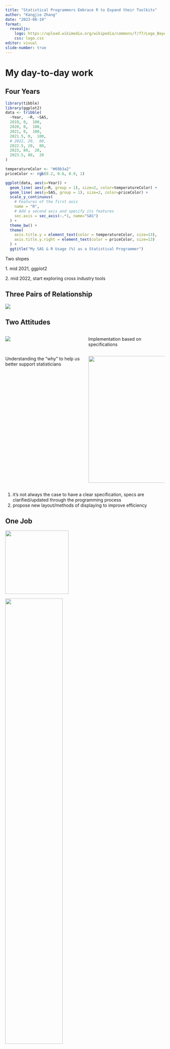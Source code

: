 ```yaml
---
title: "Statistical Programmers Embrace R to Expand their Toolkits"
author: "Kangjie Zhang"
date: "2023-08-19"
format:
  revealjs: 
    logo: https://upload.wikimedia.org/wikipedia/commons/f/f7/Logo_Bayer.svg
    css: logo.css
editor: visual
slide-number: true
---
```


# My day-to-day work

## Four Years

```r
library(tibble)
library(ggplot2)
data <- tribble(
  ~Year,  ~R, ~SAS,
  2019, 0,  100,
  2020, 0,  100,
  2021, 0,  100,
  2021.5, 0,  100,
  # 2022, 20,  80,
  2022.5, 20,  80,
  2023, 80,  20,
  2023.5, 80,  20
)

temperatureColor <- "#69b3a2"
priceColor <- rgb(0.2, 0.6, 0.9, 1)

ggplot(data, aes(x=Year)) +
  geom_line( aes(y=R, group = 1), size=2, color=temperatureColor) + 
  geom_line( aes(y=SAS, group = 1), size=2, color=priceColor) + 
  scale_y_continuous(
    # Features of the first axis
    name = "R",
    # Add a second axis and specify its features
    sec.axis = sec_axis(~.*1, name="SAS")
  ) +
  theme_bw() +
  theme(
    axis.title.y = element_text(color = temperatureColor, size=13),
    axis.title.y.right = element_text(color = priceColor, size=13)
  ) +
  ggtitle("My SAS & R Usage (%) as a Statistical Programmer") 
```

::: notes
Two slopes

1\. mid 2021, ggplot2

2\. mid 2022, start exploring cross industry tools
:::

## Three Pairs of Relationship

::: fragment
![](3rel.PNG){fig-align="center"}
:::

## Two Attitudes

::: columns
::: {.column width="50%"}
::: fragment
![](https://media.giphy.com/media/0UdHxnR0L7u05hVV0h/giphy.gif){width="70%\""}
:::
:::

::: {.column width="50%"}
::: fragment
Implementation based on specifications
:::
:::
:::

::: columns
::: {.column width="50%"}
::: fragment
Understanding the "why" to help us better support statisticians
:::
:::

::: {.column width="50%"}
::: fragment
![](https://media.giphy.com/media/v1.Y2lkPTc5MGI3NjExbnIwZ2U3dGR5c2M3dzJpZXI1MHZyeHUwazNmbWJib2FwaWU5cHU4ZiZlcD12MV9pbnRlcm5hbF9naWZfYnlfaWQmY3Q9Zw/eg3tTqoOegYLbzcPdJ/giphy-downsized-large.gif){.absolute bottom="10" right="50" width="400"}
:::
:::
:::

::: notes
1.  it's not always the case to have a clear specification, specs are clarified/updated through the programming process
2.  propose new layout/methods of displaying to improve efficiency
:::

## One Job

::: fragment
![](1%20tool.jpg){.absolute top="100" left="0" width="200"}
:::

::: fragment
![](2%20ikea_spec.jpg){.absolute top="100" right="0" width="60%"}
:::

::: fragment
![](3.jpg){.absolute bottom="50" right="250" width="60%"}
:::

::: notes
1.  technical/programming skills: SAS/R and ability to build new tools
2.  domain knowledge and communication skills
3.  clinical reporting with toolbox
4.  make new tools: see repetitions in work as opportunities to improve efficiency.
:::

# Initiatives in R

## Data Visualization

::: r-stack
```r
%BoxPlot(
    data           
  , X
  , y
  , class
  , title
  , subtitle
  , legendtitle
  , legend_pos
  , xlabel
  , ylabel
  , style
  , xrange
  , xincrement
  , yrange
  , yincrement
  , boxcolor
  , boxsize
  , dot
  , outlier_size
  , outlier_color 
  , output
  , ...
);
```

![](lego.png){.fragment .absolute left="80" bottom="30" width="72%"}

![](lego_templates.jpg){.fragment width="100%"}
:::

::: notes
p1. useful for "often-used" graphs but - lack of flexibility - learning curve, require good documentation, heavily reply on internal expert

P2. Creative Building Bricks-ggplot2: intuitive and layered grammar of graphics approach - easier to create complex visualizations with relatively concise code. - high level of customization with a wide range of themes, color palettes, and options for tweaking graph elements.

SAS: While SAS offers powerful graphing capabilities, also allows customization, but the level of control might require more effort in some cases compared to ggplot2.

p3. lots of graph layout and ggplot2 extension packages

e.g., The R Graph Gallery/ `falcon`/`nest` TLG Catalog under pharmaverse
:::

## What's CDISC/ADaM?

-   CDISC: Clinical Data Interchange Standards Consortium

-   ADaM standards outline how to create analysis datasets and associated metadata

![](cdiscstd.PNG){.fragment width="10.5in" height="3.4in"}

::: notes
-   CDISC is a global not-for-profit organization that actively develops data standards for pharmaceutical industry.

-   ADaM is one of the required standards for data submission to FDA (U.S.) and PMDA (Japan).
:::

## Why Pharmaverse?

![](base_tidy_pharma.png){fig-align="center"}

::: notes
the amount of code needed for creating an ADaM dataset
:::

## Does it work?

-   Collaborate with CDISC to align with the latest standard
-   Pilot submissions to FDA through R Consortium's R Submission Working Group
-   Advertising through conferences, social media, and blog post

![](doesitwork.PNG){fig-align="center"}

::: notes
-   a cross industry pharma working group focusing on improving practices of R-based clinical trial regulatory submissions - to illustrate it works, and provide guidance on how it works
:::

## How to take advantage of existing tools?

::: incremental
-   Actively evaluate what's available in the industry

-   Become familiar with company-specific metadata/standards

    -   Compare them with internal SAS macro system

-   Bridge the gap between open-source R packages and the company's internal resources
:::

::: fragment
![](bridge.png){fig-align="center" width="9cm" height="4cm"}
:::

## Strategies

::: fragment
![](Strategies.PNG){fig-align="center"}
:::

::: notes
-   3 repos for people with different skills
-   Stay up-to-date with the latest R package issue status raised by Bayer users/Ensure users are informed about any ongoing issues and workaround
:::

# Conclusion

-   R can serve as a powerful complement to SAS, particularly for data visualizations
-   Collaborate across the industry to tackle common problems
-   Growing user base and closer relationship between user & developers lead to the delivery of better products.

# Health for all, Hunger for none
